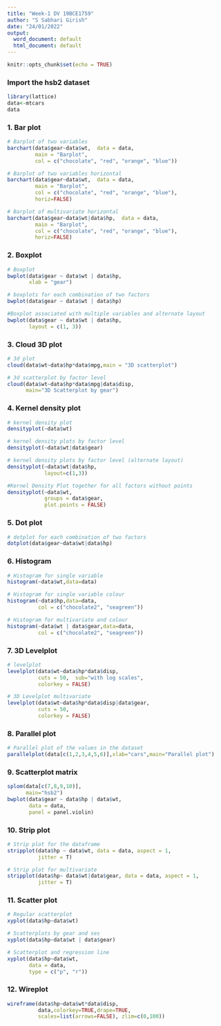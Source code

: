 ```yaml
---
title: "Week-1 DV 19BCE1759"
author: "S Sabhari Girish"
date: "24/01/2022"
output:
  word_document: default
  html_document: default
---
```


```r
knitr::opts_chunk$set(echo = TRUE)
```

### Import the hsb2 dataset
```r
library(lattice)
data<-mtcars
data
```

### 1. Bar plot
```r
# Barplot of two variables
barchart(data$gear~data$wt,  data = data,
         main = "Barplot",
         col = c("chocolate", "red", "orange", "blue"))

# Barplot of two variables horizontal
barchart(data$gear~data$wt,  data = data,
         main = "Barplot",
         col = c("chocolate", "red", "orange", "blue"),
         horiz=FALSE)

# Barplot of multivariate horizontal
barchart(data$gear~data$wt|data$hp,  data = data,
         main = "Barplot",
         col = c("chocolate", "red", "orange", "blue"),
         horiz=FALSE)
```


### 2. Boxplot
```r
# Boxplot
bwplot(data$gear ~ data$wt | data$hp,
       xlab = "gear")

# boxplots for each combination of two factors
bwplot(data$gear ~ data$wt | data$hp)

#Boxplot associated with multiple variables and alternate layout
bwplot(data$gear ~ data$wt | data$hp,
       layout = c(1, 3))

```

### 3. Cloud 3D plot
```r
# 3d plot
cloud(data$wt~data$hp*data$mpg,main = "3D scatterplot")

# 3d scatterplot by factor level
cloud(data$wt~data$hp*data$mpg|data$disp,
      main="3D Scatterplot by gear")
```

### 4. Kernel density plot
```r
# kernel density plot
densityplot(~data$wt)

# kernel density plots by factor level
densityplot(~data$wt|data$gear)

# kernel density plots by factor level (alternate layout)
densityplot(~data$wt|data$hp,
            layout=c(1,3))

#Kernel Density Plot together for all factors without points
densityplot(~data$wt,
            groups = data$gear,
            plot.points = FALSE)
```

### 5. Dot plot
```r
# dotplot for each combination of two factors
dotplot(data$gear~data$wt|data$hp)

```

### 6. Histogram
```r
# Histogram for single variable
histogram(~data$wt,data=data)

# Histogram for single variable colour
histogram(~data$hp,data=data,
          col = c("chocolate2", "seagreen"))

# Histogram for multivariate and colour
histogram(~data$wt | data$gear,data=data,
          col = c("chocolate2", "seagreen"))
```

### 7. 3D Levelplot
```r
# levelplot
levelplot(data$wt~data$hp*data$disp,
          cuts = 50,  sub="with log scales",
          colorkey = FALSE)

# 3D Levelplot multivariate
levelplot(data$wt~data$hp*data$disp|data$gear,
          cuts = 50, 
          colorkey = FALSE)
```

### 8. Parallel plot
```r
# Parallel plot of the values in the dataset
parallelplot(data[c(1,2,3,4,5,6)],xlab="cars",main="Parallel plot")
```

### 9. Scatterplot matrix
```r
splom(data[c(7,8,9,10)],
      main="hsb2")
bwplot(data$gear ~ data$hp | data$wt,
       data = data,
       panel = panel.violin)
```

### 10. Strip plot
```r
# Strip plot for the dataframe
stripplot(data$hp ~ data$wt, data = data, aspect = 1,
          jitter = T)

# Strip plot for multivariate
stripplot(data$hp~ data$wt|data$gear, data = data, aspect = 1,
          jitter = T)
```

### 11. Scatter plot
```r
# Regular scatterplot
xyplot(data$hp~data$wt)

# Scatterplots by gear and ses
xyplot(data$hp~data$wt | data$gear)

# Scatterplot and regression line
xyplot(data$hp~data$wt,
       data = data,
       type = c("p", "r"))
```

### 12. Wireplot
```r
wireframe(data$hp~data$wt*data$disp,
          data,colorkey=TRUE,drape=TRUE,
          scales=list(arrows=FALSE), zlim=c(0,100))
```